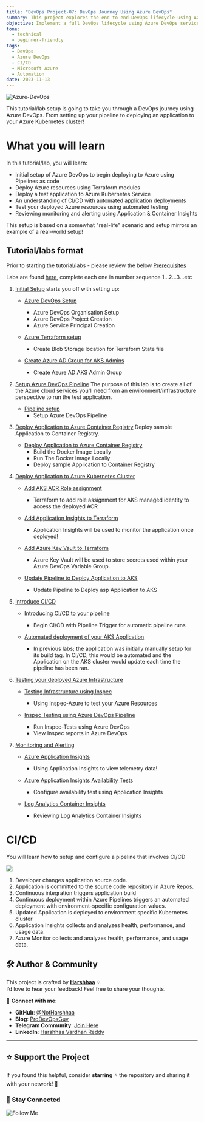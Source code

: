 ```yaml
---
title: "DevOps Project-07: DevOps Journey Using Azure DevOps"
summary: This project explores the end-to-end DevOps lifecycle using Azure DevOps. It includes setting up Azure Repos, Pipelines, Artifacts, and deploying applications with integrated CI/CD workflows tailored for Microsoft Azure environments.
objective: Implement a full DevOps lifecycle using Azure DevOps services for version control, CI/CD, and deployment.
tone:
  - technical
  - beginner-friendly
tags:
  - DevOps
  - Azure DevOps
  - CI/CD
  - Microsoft Azure
  - Automation
date: 2023-11-13
---
```


![Azure-DevOps](https://imgur.com/J2F5qPP.png)

This tutorial/lab setup is going to take you through a DevOps journey using Azure DevOps. From setting up your pipeline to deploying an application to your Azure Kubernetes cluster! 

# What you will learn

In this tutorial/lab, you will learn:

- Initial setup of Azure DevOps to begin deploying to Azure using Pipelines as code
- Deploy Azure resources using Terraform modules
- Deploy a test application to Azure Kubernetes Service 
- An understanding of CI/CD with automated application deployments
- Test your deployed Azure resources using automated testing
- Reviewing monitoring and alerting using Application & Container Insights

This setup is based on a somewhat "real-life" scenario and setup mirrors an example of a real-world setup!

## Tutorial/labs format

Prior to starting the tutorial/labs - please review the below [Prerequisites](prerequisites.md)

Labs are found [here](labs/), complete each one in number sequence 1...2...3...etc

1. [Initial Setup](labs/1-Initial-Setup) starts you off with setting up:
   - [Azure DevOps Setup](labs/1-Initial-Setup/1-Azure-DevOps-Setup.md)
     - Azure DevOps Organisation Setup
     - Azure DevOps Project Creation
     - Azure Service Principal Creation

   - [Azure Terraform setup](labs/1-Initial-Setup/2-Azure-Terraform-Remote-Storage.md)
     - Create Blob Storage location for Terraform State file

   - [Create Azure AD Group for AKS Admins](labs/1-Initial-Setup/3-Create-Azure-AD-AKS-Admins.md)
     - Create Azure AD AKS Admin Group

2. [Setup Azure DevOps Pipeline](labs/2-AzureDevOps-Terraform-Pipeline) The purpose of this lab is to create all of the Azure cloud services you'll need from an environment/infrastructure perspective to run the test application.
   - [Pipeline setup](labs/2-AzureDevOps-Terraform-Pipeline/1-Setup-AzureDevOps-Pipeline.md)
     - Setup Azure DevOps Pipeline

3. [Deploy Application to Azure Container Registry](labs/3-Deploy-App-to-ACR) Deploy sample Application to Container Registry.
   - [Deploy Application to Azure Container Registry](labs/3-Deploy-App-to-ACR/1-Deploy-App-to-ACR.md)
     - Build the Docker Image Locally
     - Run The Docker Image Locally
     - Deploy sample Application to Container Registry

4. [Deploy Application to Azure Kubernetes Cluster](labs/4-Deploy-App-AKS) 
   - [Add AKS ACR Role assignment](labs/4-Deploy-App-AKS/1-Add-AKS-ACR-Role-Assignment.md)
     - Terraform to add role assignment for AKS managed identity to access the deployed ACR

   - [Add Application Insights to Terraform](labs/4-Deploy-App-AKS/2-Add-Application-Insights.md)
     - Application Insights will be used to monitor the application once deployed!

   - [Add Azure Key Vault to Terraform](labs/4-Deploy-App-AKS/3-Add-KeyVault-to-Terraform.md)
     - Azure Key Vault will be used to store secrets used within your Azure DevOps Variable Group.

   - [Update Pipeline to Deploy Application to AKS](labs/4-Deploy-App-AKS/4-Update-Pipeline-Deploy-App-AKS.md)
     - Update Pipeline to Deploy asp Application to AKS


5. [Introduce CI/CD](labs/5-CICD) 
   - [Introducing CI/CD to your pipeline](labs/5-CICD/1-Introduce-CI-CD-to-your-Pipeline.md)
     - Begin CI/CD with Pipeline Trigger for automatic pipeline runs

   - [Automated deployment of your AKS Application](labs/5-CICD/2-Automated-Deployment-AKS-Application.md)
     - In previous labs; the application was initially manually setup for its build tag. In CI/CD, this would be automated and the Application on the AKS cluster would update each time the pipeline has been ran.


6. [Testing your deployed Azure Infrastructure](labs/6-Testing-Infrastructure) 
   - [Testing Infrastructure using Inspec](labs/6-Testing-Infrastructure/1-Testing-Infrastructure-using-Inspec.md)
     - Using Inspec-Azure to test your Azure Resources

   - [Inspec Testing using Azure DevOps Pipeline](labs/6-Testing-Infrastructure/2-Run-Inspec-Tests-Using-Azure-DevOps.md)
     - Run Inspec-Tests using Azure DevOps
     - View Inspec reports in Azure DevOps


7. [Monitoring and Alerting](labs/7-Monitoring-and-Alerting) 
   - [Azure Application Insights](labs/7-Monitoring-and-Alerting/1-Application-Insights.md)
     - Using Application Insights to view telemetry data!

   - [Azure Application Insights Availability Tests](labs/7-Monitoring-and-Alerting/2-Application-Insights-Configure-Availability-Test.md)
     - Configure availability test using Application Insights

   - [Log Analytics Container Insights](labs/7-Monitoring-and-Alerting/3-Log-Analytics-Container-Insights.md)
     - Reviewing Log Analytics Container Insights


# CI/CD

You will learn how to setup and configure a pipeline that involves CI/CD

![](images/cicdimage.png)

1. Developer changes application source code.
2. Application is committed to the source code repository in Azure Repos.
3. Continuous integration triggers application build 
4. Continuous deployment within Azure Pipelines triggers an automated deployment with environment-specific configuration values.
5. Updated Application is deployed to environment specific Kubernetes cluster
6. Application Insights collects and analyzes health, performance, and usage data.
7. Azure Monitor collects and analyzes health, performance, and usage data.

## 🛠️ Author & Community  

This project is crafted by **[Harshhaa](https://github.com/NotHarshhaa)** 💡.  
I’d love to hear your feedback! Feel free to share your thoughts.  

📧 **Connect with me:**

- **GitHub**: [@NotHarshhaa](https://github.com/NotHarshhaa)  
- **Blog**: [ProDevOpsGuy](https://blog.prodevopsguy.xyz)  
- **Telegram Community**: [Join Here](https://t.me/prodevopsguy)  
- **LinkedIn**: [Harshhaa Vardhan Reddy](https://www.linkedin.com/in/harshhaa-vardhan-reddy/)  

---

## ⭐ Support the Project  

If you found this helpful, consider **starring** ⭐ the repository and sharing it with your network! 🚀  

### 📢 Stay Connected  

![Follow Me](https://imgur.com/2j7GSPs.png)  
